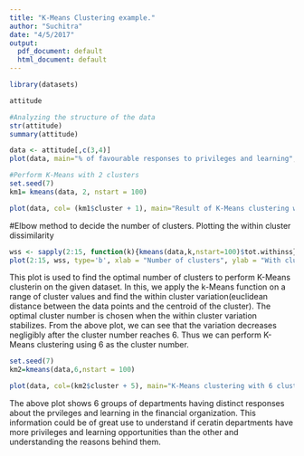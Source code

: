 ```yaml
---
title: "K-Means Clustering example."
author: "Suchitra"
date: "4/5/2017"
output:
  pdf_document: default
  html_document: default
---
```


```r
library(datasets)

attitude

#Analyzing the structure of the data
str(attitude)
summary(attitude)
```

```r
data <- attitude[,c(3,4)]
plot(data, main="% of favourable responses to privileges and learning",pch=20, cex=2)
```
```r
#Perform K-Means with 2 clusters
set.seed(7)
km1= kmeans(data, 2, nstart = 100)

plot(data, col= (km1$cluster + 1), main="Result of K-Means clustering with 2 clusters", pch=20, cex=2)

```

#Elbow method to decide the number of clusters. Plotting the within cluster dissimilarity 
```r
wss <- sapply(2:15, function(k){kmeans(data,k,nstart=100)$tot.withinss})
plot(2:15, wss, type='b', xlab = "Number of clusters", ylab = "With cluster variation", pch=19, frame=FALSE, main="Assessing the Number of clusters with Elbow method")

```

This plot is used to find the optimal number of clusters to perform K-Means clusterin on the given dataset. In this, we apply the k-Means function on a range of cluster values and find the within cluster variation(euclidean distance between the data points and the centroid of the cluster). The optimal cluster number is chosen when the within cluster variation stabilizes. From the above plot, we can see that the variation decreases negligibly after the cluster number reaches 6. Thus we can perform K-Means clustering using 6 as the cluster number.

```r
set.seed(7)
km2=kmeans(data,6,nstart = 100)

plot(data, col=(km2$cluster + 5), main="K-Means clustering with 6 clusters", pch=20, cex=2)
```
The above plot shows 6 groups of departments having distinct responses about the prvileges and learning in the financial organization. This information could be of great use to understand if ceratin departments have more privileges and learning opportunities than the other and understanding the reasons behind them.